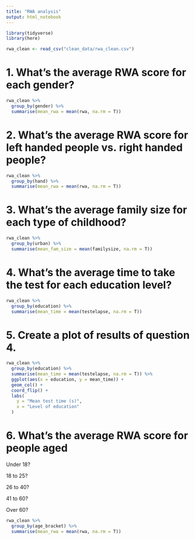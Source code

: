 ```yaml
---
title: "RWA analysis"
output: html_notebook
---
```


```r
library(tidyverse)
library(here)

rwa_clean <- read_csv("clean_data/rwa_clean.csv")
```


# 1. What’s the average RWA score for each gender?
```r
rwa_clean %>% 
  group_by(gender) %>% 
  summarise(mean_rwa = mean(rwa, na.rm = T))
```


# 2. What’s the average RWA score for left handed people vs. right handed people?
```r
rwa_clean %>% 
  group_by(hand) %>% 
  summarise(mean_rwa = mean(rwa, na.rm = T))
```


# 3. What’s the average family size for each type of childhood?
```r
rwa_clean %>% 
  group_by(urban) %>% 
  summarise(mean_fam_size = mean(familysize, na.rm = T))
```



# 4. What’s the average time to take the test for each education level?
```r
rwa_clean %>% 
  group_by(education) %>% 
  summarise(mean_time = mean(testelapse, na.rm = T))
```



# 5. Create a plot of results of question 4.
```r
rwa_clean %>% 
  group_by(education) %>% 
  summarise(mean_time = mean(testelapse, na.rm = T)) %>% 
  ggplot(aes(x = education, y = mean_time)) +
  geom_col() +
  coord_flip() +
  labs(
    y = "Mean test time (s)",
    x = "Level of education"
  )
```



# 6. What’s the average RWA score for people aged
Under 18?

18 to 25?

26 to 40?

41 to 60?

Over 60?

```r
rwa_clean %>% 
  group_by(age_bracket) %>% 
  summarise(mean_rwa = mean(rwa, na.rm = T))
```
